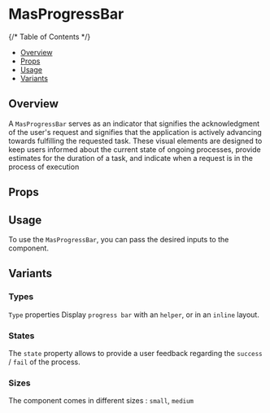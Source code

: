  
<Meta of={ProgressBarStories} />

# MasProgressBar

{/* Table of Contents */}

- [Overview](#overview)
- [Props](#props)
- [Usage](#usage)
- [Variants](#variants)

## Overview
A `MasProgressBar` serves as an indicator that signifies the acknowledgment of the user's request and signifies that the application is actively advancing towards fulfilling the requested task. These visual elements are designed to keep users informed about the current state of ongoing processes, provide estimates for the duration of a task, and indicate when a request is in the process of execution

<Canvas> 
  <Story of={ProgressBarStories.Default} />  
</Canvas>


## Props
<Controls />

## Usage

To use the `MasProgressBar`, you can pass the desired inputs to the component.

## Variants 

### Types
`Type` properties Display `progress bar` with an `helper`, or in an `inline` layout.

<Canvas>  
  <Story of={ProgressBarStories.ShowcaseType} />          
</Canvas>

### States
The `state` property allows to provide a user feedback regarding the `success` / `fail` of the process.

<Canvas>  
  <Story of={ProgressBarStories.ShowcaseStates} />          
</Canvas>


### Sizes
The component comes in different sizes : `small`, `medium`

<Canvas>  
  <Story of={ProgressBarStories.ShowcaseSizes} />          
</Canvas>